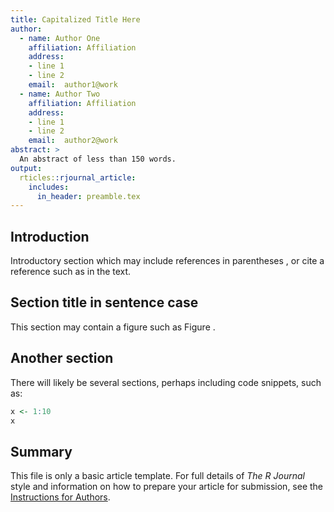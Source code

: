 ```yaml
---
title: Capitalized Title Here
author:
  - name: Author One
    affiliation: Affiliation
    address:
    - line 1
    - line 2
    email:  author1@work
  - name: Author Two
    affiliation: Affiliation
    address:
    - line 1
    - line 2
    email:  author2@work
abstract: >
  An abstract of less than 150 words.
output:
  rticles::rjournal_article:
    includes:
      in_header: preamble.tex
---
```


## Introduction

Introductory section which may include references in parentheses
\citep{R}, or cite a reference such as \citet{R} in the text.

## Section title in sentence case

This section may contain a figure such as Figure \ref{figure:rlogo}.

\begin{figure}[htbp]
  \centering
  \includegraphics{Rlogo}
  \caption{The logo of R.}
  \label{figure:rlogo}
\end{figure}

## Another section

There will likely be several sections, perhaps including code snippets, such as:

```r
x <- 1:10
x
```

## Summary

This file is only a basic article template. For full details of _The R Journal_ style and information on how to prepare your article for submission, see the [Instructions for Authors](https://journal.r-project.org/share/author-guide.pdf).
\bibliography{RJreferences}
